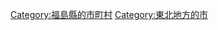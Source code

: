{{Commonscat|Minamisoma, Fukushima‎}}
{{Catmore}}

{{DEFAULTSORT:Minamisoma-shi}}
[[Category:福島縣的市町村|Category:福島縣的市町村]]
[[Category:東北地方的市|Category:東北地方的市]]